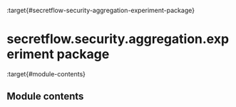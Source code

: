 :target{#secretflow-security-aggregation-experiment-package}

# secretflow\.security.aggregation.experiment package

:target{#module-contents}

## Module contents
